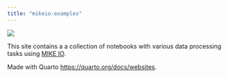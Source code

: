 ```yaml
---
title: "mikeio-examples"
---
```


![](images/logo/SVG/MIKE-IO-Logo-Pos-RGB.svg)

This site contains a a collection of notebooks with various data processing tasks using [MIKE IO](https://dhi.github.io/mikeio).

Made with Quarto <https://quarto.org/docs/websites>.
